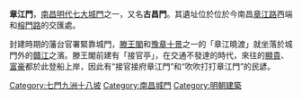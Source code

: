 {{Unreferenced|time=2016-07-28T12:59:36+00:00}}
'''章江門'''，[[南昌|南昌]][[明代|明代]][[南昌城門|七大城門]]之一，又名'''古昌門'''。其遺址位於位於今南昌[[章江路|章江路]]西端和[[榕門路|榕門路]]的交匯處。

封建時期的藩台官署緊靠城門，[[滕王閣|滕王閣]]和[[豫章十景|豫章十景]]之一的「章江曉渡」就坐落於城門外的[[贛江|贛江]]之濱。滕王閣前建有「接官亭」，在交通不發達的時代，來往的[[顯貴|顯貴]]、[[富豪|富豪]]都於此登船上岸，因此有“接官接府章江門”和“吹吹打打章江門”的民諺。

{{七門九洲十八坡}}
[[Category:七門九洲十八坡|Category:七門九洲十八坡]]
[[Category:南昌城門|Category:南昌城門]]
[[Category:明朝建築|Category:明朝建築]]